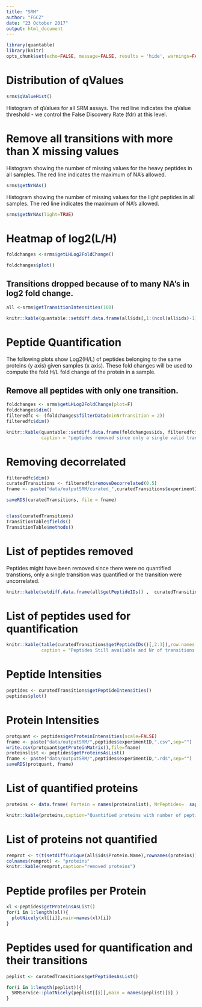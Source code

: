 ```yaml
---
title: "SRM"
author: "FGCZ"
date: "23 October 2017"
output: html_document
---
```



```r
library(quantable)
library(knitr)
opts_chunk$set(echo=FALSE, message=FALSE, results = 'hide', warnings=FALSE)

```



# Distribution of qValues

```r
srms$qValueHist()
```

Histogram of qValues for all SRM assays. The red line indicates the qValue threshold - we control the False Discovery Rate (fdr) at this level. 



# Remove all transitions with more than X missing values

Histogram showing the number of missing values for the heavy peptides in all samples.
The red line indicates the maximum of NA's allowed.


```r
srms$getNrNAs()
```

Histogram showing the number of missing values for the light peptides in all samples.
The red line indicates the maximum of NA's allowed.



```r
srms$getNrNAs(light=TRUE)

```


# Heatmap of log2(L/H)

```r
foldchanges <-srms$getLHLog2FoldChange()

```

```r
foldchanges$plot()
```

## Transitions dropped because of to many NA's in log2 fold change.

```r
all <-srms$getTransitionIntensities(100)

knitr::kable(quantable::setdiff.data.frame(all$ids[,1:(ncol(all$ids)-1)], foldchanges$ids), row.names=FALSE, caption="removed transitions (to many NA's)")

``` 


# Peptide Quantification

The following plots show Log2(H/L) of peptides belonging to the same proteins (y axis) given samples (x axis).
These fold changes will be used to compute the fold H/L fold change of the protein in a sample.

## Remove all peptides with only one transition.


```r
foldchanges <- srms$getLHLog2FoldChange(plot=F)
foldchanges$dim()
filteredfc <- (foldchanges$filterData(minNrTransition = 2))
filteredfc$dim()


```

```r
knitr::kable(quantable::setdiff.data.frame(foldchanges$ids, filteredfc$ids),row.names = FALSE,
             caption = "peptides removed since only a single valid transition")
```


\newpage

# Removing decorrelated

```r

filteredfc$dim()
curatedTransitions <- filteredfc$removeDecorrelated(0.5)
fname <- paste("data/outputSRM/curated_",curatedTransitions$experimentID,".rds",sep="")

saveRDS(curatedTransitions, file = fname)


class(curatedTransitions)
TransitionTable$fields()
TransitionTable$methods()

```

\newpage

# List of peptides removed

Peptides might have been removed since there were no quantified transtions, only a single transition was quantified or  the transition were uncorrelated.

```r
knitr::kable(setdiff.data.frame(all$getPeptideIDs() ,  curatedTransitions$getPeptideIDs() ), row.names = FALSE, caption= "All removed peptides. ")

```

\newpage

# List of peptides used for quantification

```r
knitr::kable(table(curatedTransitions$getPeptideIDs()[,2:3]),row.names = TRUE,
             caption = "Peptides Still available and Nr of transitions per peptide. Columns charge state.")
```

# Peptide Intensities

```r

peptides <- curatedTransitions$getPeptideIntensities()
peptides$plot()
```

# Protein Intensities

```r

protquant <- peptides$getProteinIntensities(scale=FALSE)
fname <- paste("data/outputSRM/",peptides$experimentID,".csv",sep="")
write.csv(protquant$getProteinMatrix(),file=fname)
proteinslist <- peptides$getProteinsAsList()
fname <- paste("data/outputSRM/",peptides$experimentID,".rds",sep="")
saveRDS(protquant, fname)

```

\newpage

# List of quantified proteins

```r

proteins <- data.frame( Portein = names(proteinslist), NrPeptides=  sapply(proteinslist, nrow))

knitr::kable(proteins,caption="Quantified proteins with number of peptides used for quantification", row.names = FALSE)


```

\newpage

# List of proteins not quantified

```r
remprot <- t(t(setdiff(unique(all$ids$Protein.Name),rownames(proteins))))
colnames(remprot) <- "proteins"
knitr::kable(remprot,caption="removed proteins")

```


\newpage

# Peptide profiles per Protein

```r

xl <-peptides$getProteinsAsList()
for(i in 1:length(xl)){
  plotNicely(xl[[i]],main=names(xl)[i])
}
```

\newpage


# Peptides used for quantification and their transitions


```r
peplist <- curatedTransitions$getPeptidesAsList()

for(i in 1:length(peplist)){
  SRMService::plotNicely(peplist[[i]],main = names(peplist)[i] )  
}


```













